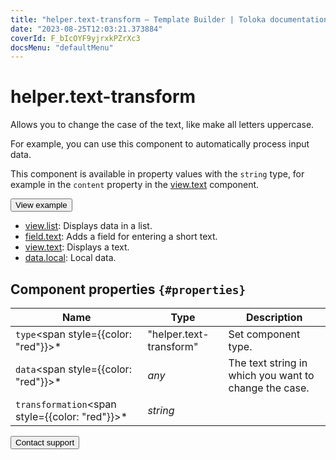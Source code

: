```yaml
---
title: "helper.text-transform — Template Builder | Toloka documentation"
date: "2023-08-25T12:03:21.373884"
coverId: F_bIcOYF9yjrxkPZrXc3
docsMenu: "defaultMenu"
---
```



# helper.text-transform

Allows you to change the case of the text, like make all letters uppercase.

For example, you can use this component to automatically process input data.

This component is available in property values with the `string` type, for example in the `content` property in the [view.text](/docs/template-builder/reference/view.text) component.

<Button themeColor="light" view="default" size="l" type="link" url="https://ya.cc/t/c80BPobk4QG8ND">View example</Button>

<Cut title="Components used in the example">

- [view.list](/docs/template-builder/reference/view.list): Displays data in a list.
- [field.text](/docs/template-builder/reference/field.text): Adds a field for entering a short text.
- [view.text](/docs/template-builder/reference/view.text): Displays a text.
- [data.local](/docs/template-builder/operations/work-with-data): Local data.

</Cut>

## Component properties `{#properties}`

**Name** | **Type** | **Description**
----- | ----- | -----
`type`<span style={{color: "red"}}>\*</span> | "helper.text-transform" | Set component type.
`data`<span style={{color: "red"}}>\*</span> | _any_ | The text string in which you want to change the case.
`transformation`<span style={{color: "red"}}>\*</span> | _string_ | <HelperTextTransformTable1/>

<Button themeColor="light" view="default" size="l" type="link" url="/docs/guide/troubleshooting/support?form-source=template-builder-reference-helper-text-transform">Contact support</Button>